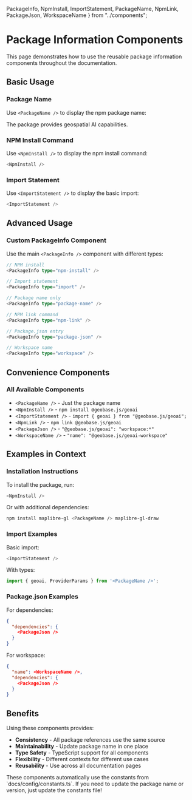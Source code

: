   PackageInfo, 
  NpmInstall, 
  ImportStatement, 
  PackageName, 
  NpmLink, 
  PackageJson, 
  WorkspaceName 
} from "../components";

# Package Information Components

This page demonstrates how to use the reusable package information components throughout the documentation.

## Basic Usage

### Package Name
Use `<PackageName />` to display the npm package name:

The package <PackageName /> provides geospatial AI capabilities.

### NPM Install Command
Use `<NpmInstall />` to display the npm install command:

```bash
<NpmInstall />
```

### Import Statement
Use `<ImportStatement />` to display the basic import:

```typescript
<ImportStatement />
```

## Advanced Usage

### Custom PackageInfo Component
Use the main `<PackageInfo />` component with different types:

```typescript
// NPM install
<PackageInfo type="npm-install" />

// Import statement
<PackageInfo type="import" />

// Package name only
<PackageInfo type="package-name" />

// NPM link command
<PackageInfo type="npm-link" />

// Package.json entry
<PackageInfo type="package-json" />

// Workspace name
<PackageInfo type="workspace" />
```

## Convenience Components

### All Available Components

- `<PackageName />` - Just the package name
- `<NpmInstall />` - `npm install @geobase.js/geoai`
- `<ImportStatement />` - `import { geoai } from "@geobase.js/geoai";`
- `<NpmLink />` - `npm link @geobase.js/geoai`
- `<PackageJson />` - `"@geobase.js/geoai": "workspace:*"`
- `<WorkspaceName />` - `"name": "@geobase.js/geoai-workspace"`

## Examples in Context

### Installation Instructions

To install the package, run:

```bash
<NpmInstall />
```

Or with additional dependencies:

```bash
npm install maplibre-gl <PackageName /> maplibre-gl-draw
```

### Import Examples

Basic import:
```typescript
<ImportStatement />
```

With types:
```typescript
import { geoai, ProviderParams } from '<PackageName />';
```

### Package.json Examples

For dependencies:
```json
{
  "dependencies": {
    <PackageJson />
  }
}
```

For workspace:
```json
{
  "name": <WorkspaceName />,
  "dependencies": {
    <PackageJson />
  }
}
```

## Benefits

Using these components provides:

- **Consistency** - All package references use the same source
- **Maintainability** - Update package name in one place
- **Type Safety** - TypeScript support for all components
- **Flexibility** - Different contexts for different use cases
- **Reusability** - Use across all documentation pages

<Callout type="info" emoji="💡">
  These components automatically use the constants from `docs/config/constants.ts`. 
  If you need to update the package name or version, just update the constants file!
</Callout>
